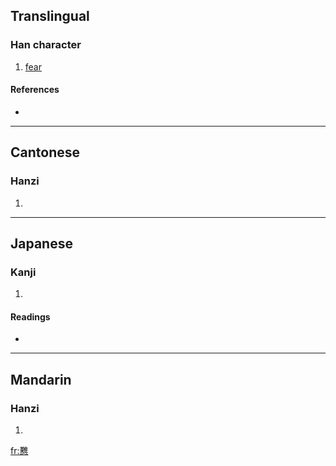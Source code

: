 ==Translingual==

===Han character===
{{Han char|rn=61|rad=心|as=19|sn=23|four=4033<sub>1</sub>|canj=廿土心 (TGP), X廿土心 (XTGP)}}

# [[fear]]

====References====
* {{Han ref|kx=0409.110|dkj=11505|dj=0751.140|hdz=42372.040|uh=6201|ud=25089|bh=F7D9|bd=63449}}

----

==Cantonese==

===Hanzi===
{{yue-hanzi|jyut=|y=naan2}}

# {{defn|Cantonese}}

----

==Japanese==

===Kanji===
{{ja-kanji|grade=|rs=心19}}

# {{defn|Japanese}}

====Readings====
* {{ja-readings|on=[[だん]] (dan), [[ねん]] (nen), [[ぜん]] (zen)|kun=[[つつしむ]] (tsutsushimu)}}

----

==Mandarin==

===Hanzi===
{{cmn-hanzi|pin=[[nǎn]] ([[nan3]])|wg=nan<sup>3</sup>}}

# {{defn|Mandarin}}

[[fr:戁]]